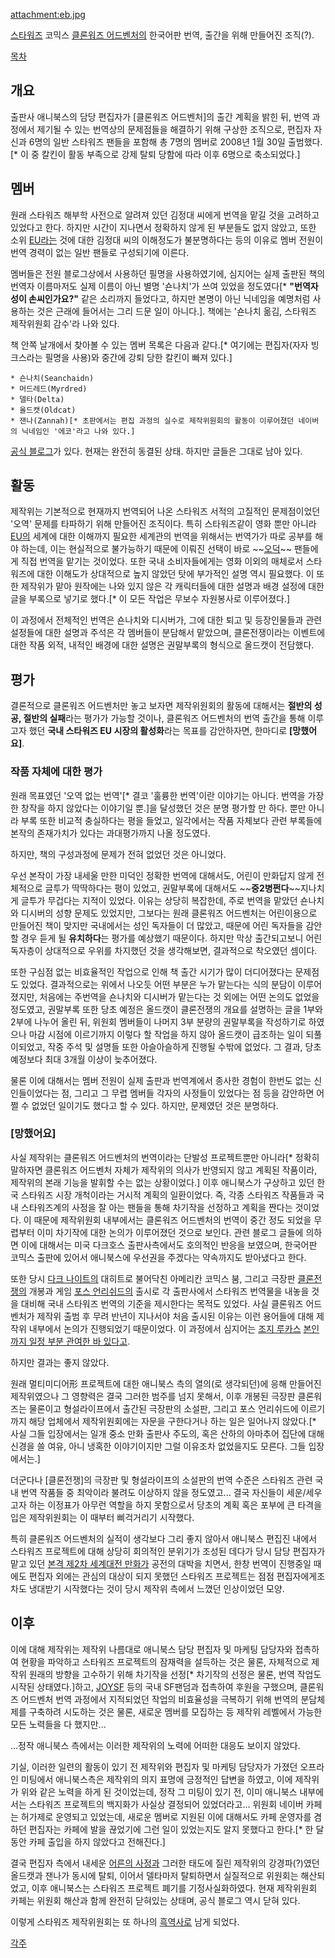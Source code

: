 attachment:eb.jpg

[[스타워즈]] 코믹스 [[클론워즈 어드벤처]]의 한국어판 번역, 출간을 위해 만들어진 조직(?). 

[[목차]]

== 개요 ==

출판사 애니북스의 담당 편집자가 [클론워즈 어드벤처]의 출간 계획을 밝힌 뒤, 번역 과정에서 제기될 수 있는 번역상의 문제점들을 해결하기 위해 구상한 조직으로, 편집자 자신과 6명의 일반 스타워즈 팬들을 포함해 총 7명의 멤버로 2008년 1월 30일 출범했다.[* 이 중 칼킨이 활동 부족으로 강제 탈퇴 당함에 따라 이후 6명으로 축소되었다.]

== 멤버 ==

원래 스타워즈 해부학 사전으로 알려져 있던 김정대 씨에게 번역을 맡길 것을 고려하고 있었다고 한다. 하지만 시간이 지나면서 정확하지 않게 된 부분들도 없지 않았고, 또한 소위 [[EU]]라는 것에 대한 김정대 씨의 이해정도가 불분명하다는 등의 이유로 멤버 전원이 번역 경력이 없는 일반 팬들로 구성되기에 이른다. 

멤버들은 전원 블로그상에서 사용하던 필명을 사용하였기에, 심지어는 실제 출판된 책의 번역자 이름마저도 실제 이름이 아닌 별명 '숀나치'가 쓰여 있었을 정도였다[* '''"번역자 성이 손씨인가요?"''' 같은 소리까지 들었다고, 하지만 본명이 아닌 닉네임을 예명처럼 사용하는 것은 근래에 들어서는 그리 드문 일이 아니다.]. 책에는 '숀나치 옮김, 스타워즈 제작위원회 감수'라 나와 있다.

책 안쪽 날개에서 찾아볼 수 있는 멤버 목록은 다음과 같다.[* 여기에는 편집자(자자 빙크스라는 필명을 사용)와 중간에 강퇴 당한 칼킨이 빠져 있다.]

 * 숀나치(Seanchaidn)
 * 머드레드(Myrdred)
 * 델타(Delta)
 * 올드캣(Oldcat)
 * 잰나(Zannah)[* 초판에서는 편집 과정의 실수로 제작위원회의 활동이 이루어졌던 네이버의 닉네임인 '에코'라고 나와 있다.]

[http://clonewars.egloos.com/ 공식 블로그]가 있다.
현재는 완전히 동결된 상태. 하지만 글들은 그대로 남아 있다.

== 활동 ==

제작위는 기본적으로 현재까지 번역되어 나온 스타워즈 서적의 고질적인 문제점이었던 '오역' 문제를 타파하기 위해 만들어진 조직이다. 특히 스타워즈같이 영화 뿐만 아니라 [[EU]]의 세계에 대한 이해까지 필요한 세계관의 번역을 위해서는 번역가가 따로 공부를 해야 하는데, 이는 현실적으로 불가능하기 때문에 이뤄진 선택이 바로 ~~[[오덕]]~~ 팬들에게 직접 번역을 맡기는 것이었다. 또한 국내 소비자들에게는 영화 이외의 매체로서 스타워즈에 대한 이해도가 상대적으로 높지 않았던 탓에 부가적인 설명 역시 필요했다. 이 또한 제작위가 맡아 원작에는 나와 있지 않은 각 캐릭터들에 대한 설명과 배경 설정에 대한 글을 부록으로 넣기로 했다.[* 이 모든 작업은 무보수 자원봉사로 이루어졌다.]

이 과정에서 전체적인 번역은 숀나치와 디시버가, 그에 대한 퇴고 및 등장인물들과 관련 설정들에 대한 설명과 주석은 각 멤버들이 분담해서 맡았으며, 클론전쟁이라는 이벤트에 대한 작품 외적, 내적인 배경에 대한 설명은 권말부록의 형식으로 올드캣이 전담했다.

== 평가 ==

결론적으로 클론워즈 어드벤처만 놓고 보자면 제작위원회의 활동에 대해서는 '''절반의 성공, 절반의 실패'''라는 평가가 가능할 것이나, 클론워즈 어드벤처의 번역 출간을 통해 이루고자 했던 '''국내 스타워즈 EU 시장의 활성화'''라는 목표를 감안하자면, 한마디로 '''[망했어요]'''. 

=== 작품 자체에 대한 평가 ===

원래 목표였던 '오역 없는 번역'[* 결코 '훌륭한 번역'이란 이야기는 아니다. 번역을 가장한 창작을 하지 않았다는 이야기일 뿐.]을 달성했던 것은 분명 평가할 만 하다. 뿐만 아니라 부록 또한 비교적 충실하다는 평을 들었고, 일각에서는 작품 자체보다 관련 부록들에 본작의 존재가치가 있다는 과대평가까지 나올 정도였다. 

하지만, 책의 구성과정에 문제가 전혀 없었던 것은 아니었다. 

우선 본작이 가장 내세울 만한 미덕인 정확한 번역에 대해서도, 어린이 만화답지 않게 전체적으로 글투가 딱딱하다는 평이 있었고, 권말부록에 대해서도 ~~'''중2병쩐다'''~~지나치게 글투가 무겁다는 지적이 있었다. 이유는 상당히 복잡한데, 주로 번역을 맡았던 숀나치와 디시버의 성향 문제도 있었지만, 그보다는 원래 클론워즈 어드벤처는 어린이용으로 만들어진 책이 맞지만 국내에서는 성인 독자들이 더 많았고, 때문에 어린 독자들을 감안할 경우 듣게 될 '''유치하다'''는 평가를 예상했기 때문이다. 하지만 막상 출간되고보니 어린 독자층이 상대적으로 우위를 차지했던 것을 생각해보면, 결과적으로 착오였던 셈이다.

또한 구심점 없는 비효율적인 작업으로 인해 책 출간 시기가 많이 더디어졌다는 문제점도 있었다. 결과적으로는 위에서 나오듯 어떤 부분은 누가 맡는다는 식의 분담이 이루어졌지만, 처음에는 주번역을 숀나치와 디시버가 맡는다는 것 외에는 어떤 논의도 없었을 정도였고, 권말부록 또한 당초 예정은 올드캣이 클론전쟁의 개요를 설명하는 글을 1부와 2부에 나누어 올린 뒤, 위원회 멤버들이 나머지 3부 분량의 권말부록을 작성하기로 하였으나 마감 시점에 이르기까지 이렇다 할 작업을 하지 않아 올드캣이 급조하는 일이 되풀이되었고, 작중 주석 및 설명들 또한 아슬아슬하게 진행될 수밖에 없었다. 그 결과, 당초 예정보다 최대 3개월 이상이 늦추어졌다.

물론 이에 대해서는 멤버 전원이 실제 출판과 번역계에서 종사한 경험이 한번도 없는 신인들이었다는 점, 그리고 그 무렵 멤버들 각자의 사정들이 있었다는 점 등을 감안하면 어쩔 수 없었던 일이기도 했다고 할 수 있다. 하지만, 문제였던 것은 분명하다.

=== [망했어요] ===

사실 제작위는 클론워즈 어드벤처의 번역이라는 단발성 프로젝트뿐만 아니라[* 정확히 말하자면 클론워즈 어드벤처 자체가 제작위의 의사가 반영되지 않고 계획된 작품이라, 제작위의 본래 기능을 발휘할 수는 없는 상황이었다.] 이후 애니북스가 구상하고 있던 한국 스타워즈 시장 개척이라는 거시적 계획의 일환이었다. 즉, 각종 스타워즈 작품들과 국내 스타워즈계의 사정을 잘 아는 팬들을 통해 차기작을 선정하고 계획을 짠다는 것이었다. 이 때문에 제작위원회 내부에서는 클론워즈 어드벤처의 번역이 중간 정도 되었을 무렵부터 이미 차기작에 대한 논의가 이루어졌던 것으로 보인다. 관련 블로그 글들에 의하면 이에 대해서는 미국 다크호스 출판사측에서도 호의적인 반응을 보였으며, 한국어판 코믹스 출판에 있어서 애니북스에 우선권을 주겠다는 약속까지도 받아냈다고 한다.

또한 당시 [[다크 나이트]]의 대히트로 불어닥친 아메리칸 코믹스 붐, 그리고 극장판 [[클론전쟁]]의 개봉과 게임 [[포스 언리쉬드]]의 출시로 각 출판사에서 스타워즈 번역물을 내놓을 것을 대비해 국내 스타워즈 번역의 기준을 제시한다는 목적도 있었다. 사실 클론워즈 어드벤처가 제작위 출범 후 무려 반년이 지나서야 처음 출시된 이유는 이런 용어들에 대해 제작위 내부에서 논의가 진행되었기 때문이었다. 이 과정에서 심지어는 [[조지 루카스]] [http://anibooks.egloos.com/2152435 본인까지 일정 부분 관여한 바 있다고]. 

하지만 결과는 좋지 않았다.

원래 멀티미디어形 프로젝트에 대한 애니북스 측의 열의(로 생각되던)에 응해 만들어진 제작위였으나 그 영향력은 결국 그러한 범주를 넘지 못해서, 이후 개봉된 극장판 클론워즈는 물론이고 형설라이프에서 출간된 극장판의 소설판, 그리고 포스 언리쉬드에 이르기까지 해당 업체에서 제작위원회에는 자문을 구한다거나 하는 일은 일어나지 않았다.[* 사실 그들 입장에서는 일개 중소 만화 출판사 주도의, 혹은 산하의 아마추어 집단에 대해 신경을 쓸 여유, 아니 냉혹한 이야기이지만 그럴 이유조차 없었을지도 모른다. 그들 입장에서는.]

더군다나 [클론전쟁]의 극장판 및 형설라이프의 소설판의 번역 수준은 스타워즈 관련 국내 번역 작품들 중 최악이라 불려도 이상하지 않을 정도였고... 결국 자신들이 세운/세우고자 하는 이정표가 아무런 역할을 하지 못함으로서 당초의 계획 혹은 포부에 큰 타격을 입은 제작위원회는 이 때부터 삐걱거리기 시작했다.

특히 클론워즈 어드벤처의 실적이 생각보다 그리 좋지 않아서 애니북스 편집진 내에서 스타워즈 프로젝트에 대해 상당히 회의적인 분위기가 조성된 데다가 당시 담당 편집자가 맡고 있던 [[본격 제2차 세계대전 만화]]가 공전의 대박을 치면서, 한창 번역이 진행중일 때에도 편집자 외에는 관심의 대상이 되지 못했던 스타워즈 프로젝트는 점점 편집자에게조차도 냉대받기 시작했다는 것이 당시 제작위 측에서 느꼈던 인상이었던 모양.

== 이후 ==

이에 대해 제작위는 제작위 나름대로 애니북스 담당 편집자 및 마케팅 담당자와 접촉하여 현황을 파악하고 스타워즈 프로젝트의 잠재력을 설득하는 것은 물론, 자체적으로 제작위 원래의 방향을 고수하기 위해 차기작을 선정[* 차기작의 선정은 물론, 번역 작업도 시작된 상태였다.]하고, [[JOYSF]] 등의 국내 SF팬덤과 접촉하여 후원을 구했으며, 클론워즈 어드벤처 번역 과정에서 지적되었던 작업의 비효율성을 극복하기 위해 번역의 분담체제를 구축하려 시도하는 것은 물론, 새로운 멤버를 모집하는 등 제작위 레벨에서 가능한 모든 노력들을 다 했지만...

...정작 애니북스 측에서는 이러한 제작위의 노력에 어떠한 대응도 보이지 않았다.

기실, 이러한 일련의 활동이 있기 전 제작위와 편집자 및 마케팅 담당자가 가졌던 오프라인 미팅에서 애니북스측은 제작위의 의지 표명에 긍정적인 답변을 하였고, 이에 제작위가 위와 같은 노력을 하게 된 것이었는데, 정작 그 미팅이 있기 전, 이미 애니북스 내부에서는 스타워즈 프로젝트의 백지화가 사실상 결정되어 있었더라고... 위원회 네이버 카페는 허가제로 운영되고 있었는데, 새로운 멤버로 지원된 이에 대해서도 카페 운영자를 겸하던 편집자는 카페에 발을 끊었기에 그런 일이 있었는지도 알지 못했다고 한다.[* 한 달 동안 카페 출입을 하지 않았다고 전해진다.]

결국 편집자 측에서 내세운 [[어른의 사정]]과 그러한 태도에 질린 제작위의 강경파(?)였던 올드캣과 잰나가 동시에 탈퇴, 이어서 델타마저 탈퇴하면서 실질적으로 위원회는 해산되었고, 이후 애니북스는 스타워즈 프로젝트 폐기를 기정사실화하였다. 현재 제작위원회 카페는 위원회 해산과 함께 완전히 닫혀있는 상태며, 공식 블로그 역시 닫혀 있다. 

이렇게 스타워즈 제작위원회는 또 하나의 [[흑역사]]로 남게 되었다.

[[각주]]
